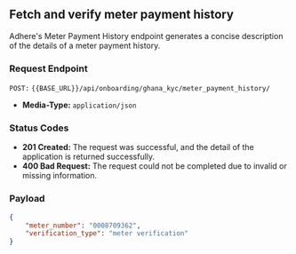 ## Fetch and verify meter payment history

Adhere's Meter Payment History endpoint generates a concise description of the details of a meter payment history.

### Request Endpoint

`POST:` `{{BASE_URL}}/api/onboarding/ghana_kyc/meter_payment_history/`

- **Media-Type:** `application/json`

### Status Codes
- **201 Created:** The request was successful, and the detail of the application is returned successfully.
- **400 Bad Request:** The request could not be completed due to invalid or missing information.

### Payload

```json
{
    "meter_number": "0008709362",
    "verification_type": "meter verification"
}
```